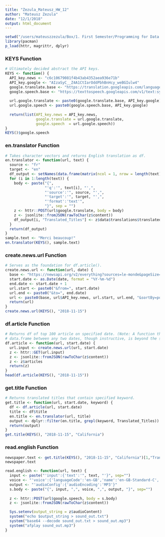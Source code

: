 ```yaml
---
title: "Zezula_Mateusz_HW_12"
author: "Mateusz Zezula"
date: "12/1/2018"
output: html_document
---
```


```r
setwd("/users/mateuszzezula/Box/1. First Semester/Programming for Data Science/Homework/")
library(pacman)
p_load(httr, magrittr, dplyr)
```


### KEYS Function
```r
# Ultimately decided abstract the API keys.
KEYS <- function() {
  API_key.news <- "c6c10679081f4b43ab4352aea936e71b"
  API_key.google <- "AIzaSyC__Z4A1CtIarOddPbhBnHcy_weBGIulw4"
  google.translate.base <- "https://translation.googleapis.com/language/translate/v2?key="
  google.speech.base <- "https://texttospeech.googleapis.com/v1/text:synthesize?key="
  
  url.google.translate <- paste0(google.translate.base, API_key.google)
  url.google.speech <- paste0(google.speech.base, API_key.google)
  
  return(list(API_key.news = API_key.news,
              google.translate = url.google.translate,
              google.speech  = url.google.speech))
}
KEYS()$google.speech
```
### en.translator Function
```r
# Takes character vectors and returns English translation as df.
en.translator <- function(url, text) {
  source <- "fr"
  target <- "en"
  df_output <- setNames(data.frame(matrix(ncol = 1, nrow = length(text))), "Translated_Titles")
  for (i in 1:length(text)) {
    body <- paste("{",
                  "'q':'", text[i], "',", 
                  "'source':'", source, "',",
                  "'target':'", target, "',",
                  "'format':'text'",  
                  "}", sep = "")
    z <- httr::POST(url$google.translate, body = body)
    z <- jsonlite::fromJSON(rawToChar(z$content))
    df_output[i, "Translated_Titles"] <- z$data$translations$translatedText
  }
  return(df_output)
}
sample.text <- "Merci beaucoup!"
en.translator(KEYS(), sample.text)
```

### create.news.url Function
```r
# Serves as the foundation for df.article().
create.news.url <- function(url, date) {
  base <- "https://newsapi.org/v2/everything?sources=le-monde&pageSize=100&apiKey="
  start.date <- as.Date(date, format = "%Y-%m-%d")
  end.date <- start.date + 1
  url.start <- paste0("&from=", start.date)
  url.end <- paste0("&to=", end.date)
  url <- paste0(base, url$API_key.news, url.start, url.end, "&sortBy=popularity")
  return(url)
}
create.news.url(KEYS(), "2018-11-15")
```

### df.article Function
```r
# Returns df of top 100 article on specified date. (Note: A function that returns a 
# data.frame between any two dates, though instructive, is beyond the scope of this homework.)
df.article <- function(url, start.date) {
  url.input <- create.news.url(url, start.date)
  z <- httr::GET(url.input)
  z <- jsonlite::fromJSON(rawToChar(z$content))
  z <- z$articles
  return(z)
}
head(df.article(KEYS(), "2018-11-15"))
```

### get.title Function
```r
# Returns translated titles that contain specified keyword.
get.title <- function(url, start.date, keyword) {
  df <- df.article(url, start.date)
  title <- df$title
  en.title <- en.translator(url, title)
  output <- dplyr::filter(en.title, grepl(keyword, Translated_Titles))
  return(output)
}
get.title(KEYS(), "2018-11-15", "California")
```

### read.english Function
```r
newspaper.text <- get.title(KEYS(), "2018-11-15", "California")[1,"Translated_Titles"]
newspaper.text

read.english <- function(url, text) {
  input <- paste("'input':{'text':'", text, "'}", sep="")
  voice <- "'voice':{'languageCode':'en-GB','name':'en-GB-Standard-C','ssmlGender':'FEMALE'}"
  output <- "'audioConfig':{'audioEncoding':'MP3'}"
  s.body <- paste("{", input, ",", voice, ",", output, "}", sep="")
  
  z <- httr::POST(url$google.speech, body = s.body) 
  z <- jsonlite::fromJSON(rawToChar(z$content))

  Sys.setenv(output_string = z$audioContent)
  system("echo $output_string > sound_out.txt")
  system("base64 --decode sound_out.txt > sound_out.mp3")
  system("afplay sound_out.mp3")
}
```